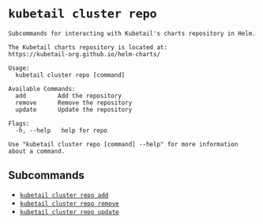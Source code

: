 # `kubetail cluster repo`

```console
Subcommands for interacting with Kubetail's charts repository in Helm.

The Kubetail charts repository is located at:
https://kubetail-org.github.io/helm-charts/

Usage:
  kubetail cluster repo [command]

Available Commands:
  add         Add the repository
  remove      Remove the repository
  update      Update the repository

Flags:
  -h, --help   help for repo

Use "kubetail cluster repo [command] --help" for more information about a command.
```

## Subcommands

* [`kubetail cluster repo add`](/docs/cli/commands/cluster-repo-add)
* [`kubetail cluster repo remove`](/docs/cli/commands/cluster-repo-remove)
* [`kubetail cluster repo update`](/docs/cli/commands/cluster-repo-update)
